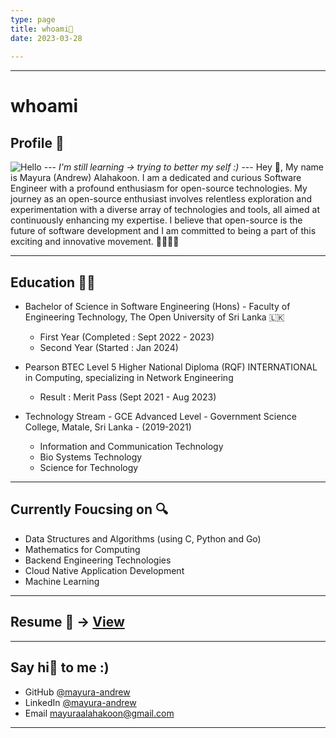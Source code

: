 ```yaml
---
type: page
title: whoami🤖
date: 2023-03-28
 
---
```

---
# whoami 

## Profile 👤


<Image src={Profile} alt="Hello" width={200} height={100} loading="lazy" className="linkedin-profile-photo" />
---
<i>I'm still learning -> trying to better my self :)</i>
---
Hey 👋, My name is Mayura (Andrew) Alahakoon. I am a dedicated and curious Software Engineer with a profound enthusiasm for open-source technologies.
My journey as an open-source enthusiast involves relentless exploration and experimentation with a 
diverse array of technologies and tools, all aimed at continuously enhancing my expertise. 
I believe that open-source is the future of software development and I am committed to being a part of 
this exciting and innovative movement. 🚀🤖👨‍💻

---

## Education 👨‍🎓

- Bachelor of Science in Software Engineering (Hons) - Faculty of Engineering Technology, The Open University of Sri Lanka 🇱🇰
    - First Year (Completed : Sept 2022 - 2023)
    - Second Year (Started : Jan 2024)

- Pearson BTEC Level 5 Higher National Diploma (RQF) INTERNATIONAL in Computing, specializing in Network Engineering
    - Result : Merit Pass (Sept 2021 - Aug 2023)

- Technology Stream - GCE Advanced Level - Government Science College, Matale, Sri Lanka - (2019-2021)
    - Information and Communication Technology
    - Bio Systems Technology
    - Science for Technology
---

## Currently Foucsing on 🔍

- Data Structures and Algorithms (using C, Python and Go)
- Mathematics for Computing
- Backend Engineering Technologies 
- Cloud Native Application Development
- Machine Learning

---

## Resume 📎 -> [View](https://drive.google.com/file/d/1Oi9sLf_4gf455dR00KXv4hBzN_KHVTwA/view?usp=sharing)


---

## Say hi👋 to me :) 
- GitHub [@mayura-andrew](https://github.com/mayura-andrew)
- LinkedIn [@mayura-andrew](https://www.linkedin.com/in/mayura-alahakoon-827381201/)
- Email mayuraalahakoon@gmail.com

---

